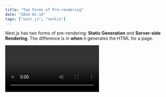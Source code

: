 ```yaml
---
title: "Two Forms of Pre-rendering"
date: "2024-01-14"
tags: ["next.js", "nextjs"]
---
```


Next.js has two forms of pre-rendering: **Static Generation** and **Server-side Rendering**. The difference is in **when** it generates the HTML for a page.

<Video id="vRj84cs6oGs">

- **Static Generation** is the pre-rendering method that generates the HTML at **build time**. The pre-rendered HTML is then _reused_ on each request.
- **Server-side Rendering** is the pre-rendering method that generates the HTML on **each request**.

<CustomImage src="https://raw.githubusercontent.com/ramirolc02/content/master/images/ssg-ssr.png" alt="SSR vs SSG" >

Importantly, Next.js lets you **choose** which pre-rendering form to use for each page. You can create a "hybrid" Next.js app by using Static Generation for most pages and using Server-side Rendering for others.

```jsx
function test() {
  console.log("notice the blank line before this function?");
}
```
